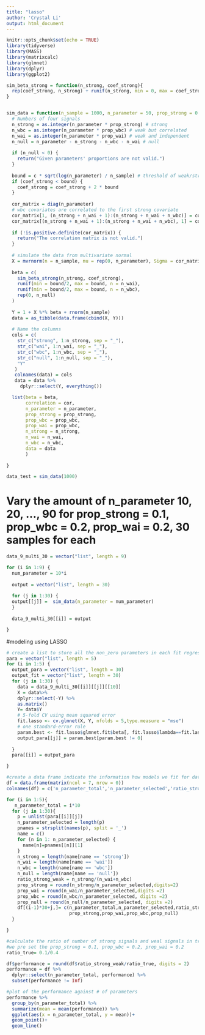 ```yaml
---
title: "lasso"
author: 'Crystal Li'
output: html_document
---
```


```r
knitr::opts_chunk$set(echo = TRUE)
library(tidyverse)
library(MASS)
library(matrixcalc)
library(glmnet)
library(dplyr)
library(ggplot2)
```

```r

sim_beta_strong = function(n_strong, coef_strong){
  rep(coef_strong, n_strong) + runif(n_strong, min = 0, max = coef_strong)
}


sim_data = function(n_sample = 1000, n_parameter = 50, prop_strong = 0.1, prop_wbc = 0.2, prop_wai = 0.2, c = 1, cor = 0.30, coef_strong = 5) {
  # Numbers of four signals
  n_strong = as.integer(n_parameter * prop_strong) # strong
  n_wbc = as.integer(n_parameter * prop_wbc) # weak but correlated
  n_wai = as.integer(n_parameter * prop_wai) # weak and independent
  n_null = n_parameter - n_strong - n_wbc - n_wai # null
  
  if (n_null < 0) {
    return("Given parameters' proportions are not valid.")
  }
  
  bound = c * sqrt(log(n_parameter) / n_sample) # threshold of weak/strong, the default is 0.14
  if (coef_strong < bound) {
    coef_strong = coef_strong + 2 * bound
  }
  
  cor_matrix = diag(n_parameter)
  # wbc covariates are correlated to the first strong covariate
  cor_matrix[1, (n_strong + n_wai + 1):(n_strong + n_wai + n_wbc)] = cor
  cor_matrix[(n_strong + n_wai + 1):(n_strong + n_wai + n_wbc), 1] = cor
  
  if (!is.positive.definite(cor_matrix)) {
    return("The correlation matrix is not valid.")
  }
  
  # simulate the data from multivariate normal
  X = mvrnorm(n = n_sample, mu = rep(0, n_parameter), Sigma = cor_matrix) # var = 1, correlation = covariance
  
  beta = c(
    sim_beta_strong(n_strong, coef_strong),
    runif(min = bound/2, max = bound, n = n_wai), 
    runif(min = bound/2, max = bound, n = n_wbc),
    rep(0, n_null) 
  )
  
  Y = 1 + X %*% beta + rnorm(n_sample)
  data = as_tibble(data.frame(cbind(X, Y)))
  
  # Name the columns
  cols = c(
    str_c("strong", 1:n_strong, sep = "_"),
    str_c("wai", 1:n_wai, sep = "_"),
    str_c("wbc", 1:n_wbc, sep = "_"),
    str_c("null", 1:n_null, sep = "_"),
    "Y"
   )
   colnames(data) = cols
   data = data %>% 
     dplyr::select(Y, everything())

  list(beta = beta, 
       correlation = cor,
       n_parameter = n_parameter,
       prop_strong = prop_strong,
       prop_wbc = prop_wbc, 
       prop_wai = prop_wbc,
       n_strong = n_strong,
       n_wai = n_wai,
       n_wbc = n_wbc,
       data = data
       )
  
}

data_test = sim_data(1000)


```


# Vary the amount of n_parameter 10, 20, ..., 90 for prop_strong = 0.1, prop_wbc = 0.2, prop_wai = 0.2, 30 samples for each

```r
data_9_multi_30 = vector("list", length = 9)

for (i in 1:9) {
  num_parameter = 10*i
  
  output = vector("list", length = 30)
  
  for (j in 1:30) {
  output[[j]] =  sim_data(n_parameter = num_parameter)
  }
  
  data_9_multi_30[[i]] = output

}
```

#modeling using LASSO
```r
# create a list to store all the non_zero parameters in each fit regression
para = vector("list", length = 5)
for (i in 1:5) {
  output_para = vector("list", length = 30)
  output_fit = vector("list", length = 30)
  for (j in 1:30) {
    data = data_9_multi_30[[i]][[j]][[10]] 
    X = data%>% 
    dplyr::select(-Y) %>% 
    as.matrix()
    Y= data$Y
    # 5-fold CV using mean squared error
    fit.lasso <- cv.glmnet(X, Y, nfolds = 5,type.measure = "mse") 
    # one standard-error rule
    param.best <- fit.lasso$glmnet.fit$beta[, fit.lasso$lambda==fit.lasso$lambda.1se]
    output_para[[j]] = param.best[param.best != 0]
   
  }
  para[[i]] = output_para

}
```

```r
#create a data frame indicate the information how models we fit for datasets in different scenarios perform in identifying signals
df = data.frame(matrix(ncol = 7, nrow = 0))
colnames(df) = c('n_parameter_total','n_parameter_selected','ratio_strong_weak', 'prop_strong','prop_wai','prop_wbc','prop_null')

for (i in 1:5){
   n_parameter_total = i*10
  for (j in 1:30){
    p = unlist(para[[i]][j])
    n_parameter_selected = length(p)
    pnames = strsplit(names(p), split = '_')
    name = c()
    for (n in 1: n_parameter_selected) {
      name[n]=pnames[[n]][1]
    }
    n_strong = length(name[name == 'strong'])
    n_wai = length(name[name == 'wai'])
    n_wbc = length(name[name == 'wbc'])
    n_null = length(name[name == 'null'])
    ratio_strong_weak = n_strong/(n_wai+n_wbc)
    prop_strong = round(n_strong/n_parameter_selected,digits=2)
    prop_wai = round(n_wai/n_parameter_selected,digits =2)
    prop_wbc = round(n_wbc/n_parameter_selected, digits =2)
    prop_null = round(n_null/n_parameter_selected, digits =2)
    df[(i-1)*30+j,]= c(n_parameter_total,n_parameter_selected,ratio_strong_weak,
                       prop_strong,prop_wai,prop_wbc,prop_null)
  }

}
```

```r
#calculate the ratio of number of strong signals and weal signals in true model
#we pre set the prop_strong = 0.1, prop_wbc = 0.2, prop_wai = 0.2
ratio_true= 0.1/0.4

df$performance = round(df$ratio_strong_weak/ratio_true, digits = 2)
performance = df %>% 
  dplyr::select(n_parameter_total, performance) %>% 
  subset(performance != Inf)
```

```r
#plot of the performance against # of parameters
performance %>%
  group_by(n_parameter_total) %>% 
  summarize(mean = mean(performance)) %>% 
  ggplot(aes(x = n_parameter_total, y = mean))+
  geom_point()+
  geom_line()

```

